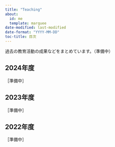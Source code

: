 ```yaml
---
title: "Teaching"
about:
  id: me
  template: marquee
date-modified: last-modified
date-format: "YYYY-MM-DD"
toc-title: 目次
---
```


過去の教育活動の成果などをまとめています。（準備中）

## 2024年度

［準備中］

## 2023年度

［準備中］

## 2022年度

［準備中］
